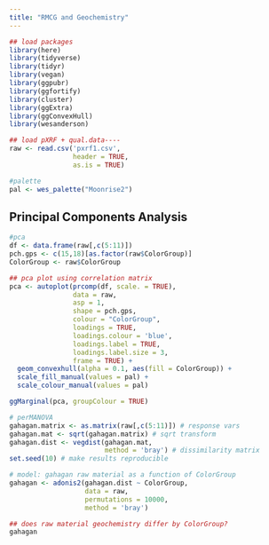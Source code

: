 ```yaml
---
title: "RMCG and Geochemistry"
---
```


```r
## load packages
library(here)
library(tidyverse)
library(tidyr)
library(vegan)
library(ggpubr)
library(ggfortify)
library(cluster)
library(ggExtra)
library(ggConvexHull)
library(wesanderson)

## load pXRF + qual.data----
raw <- read.csv('pxrf1.csv',
                header = TRUE,
                as.is = TRUE)

#palette
pal <- wes_palette("Moonrise2")
```

## Principal Components Analysis

```r
#pca
df <- data.frame(raw[,c(5:11)])
pch.gps <- c(15,18)[as.factor(raw$ColorGroup)]
ColorGroup <- raw$ColorGroup

## pca plot using correlation matrix
pca <- autoplot(prcomp(df, scale. = TRUE),
                data = raw,
                asp = 1,
                shape = pch.gps,
                colour = "ColorGroup",
                loadings = TRUE, 
                loadings.colour = 'blue',
                loadings.label = TRUE,
                loadings.label.size = 3,
                frame = TRUE) +
  geom_convexhull(alpha = 0.1, aes(fill = ColorGroup)) +
  scale_fill_manual(values = pal) +
  scale_colour_manual(values = pal)

ggMarginal(pca, groupColour = TRUE)
```

```r
# perMANOVA
gahagan.matrix <- as.matrix(raw[,c(5:11)]) # response vars
gahagan.mat <- sqrt(gahagan.matrix) # sqrt transform
gahagan.dist <- vegdist(gahagan.mat,
                        method = 'bray') # dissimilarity matrix
set.seed(10) # make results reproducible

# model: gahagan raw material as a function of ColorGroup
gahagan <- adonis2(gahagan.dist ~ ColorGroup,
                   data = raw,
                   permutations = 10000,
                   method = 'bray')

## does raw material geochemistry differ by ColorGroup?
gahagan
```
